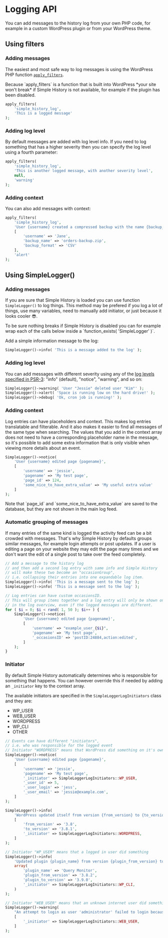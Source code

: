 
# Logging API

You can add messages to the history log from your own PHP code, for example in a custom WordPress plugin or from your WordPress theme.

## Using filters

### Adding messages

The easiest and most safe way to log messages is using the WordPress PHP function [`apply_filters`](https://developer.wordpress.org/reference/functions/apply_filters/).

<Callout emoji="👍">
	Because `apply_filters` is a function that is built into WordPress *your site
	won't break* if Simple History is not available, for example if the plugin has
	been disabled.
</Callout>

```php
apply_filters(
	'simple_history_log',
	'This is a logged message'
);
```

<LogItem
	who="Jane Doe"
	text="This is a logged message"
	date="April 5, 2022 - 22:23 (25 days ago)"
/>

### Adding log level

By default messages are added with log level info. If you need to log something that has
a higher severity then you can specify the log level using a fourth parameter:

```php
apply_filters(
	'simple_history_log',
	'This is another logged message, with another severity level',
	null,
	'warning'
);
```

<LogItem
	who="Jane Doe"
	text="This is another logged message, with another severity level"
	date="April 5, 2022 - 22:23 (25 days ago)"
	level="warning"
/>

### Adding context

You can also add messages with context:

```php
apply_filters(
	'simple_history_log',
	'User {username} created a compressed backup with the name {backup_name} with format {backup_format}',
	[
		'username' => 'Jane',
		'backup_name' => 'orders-backup.zip',
		'backup_format' => 'CSV'
	],
	'alert'
);
```

<LogItem
	who="Jane Doe"
	text="User Jane created a compressed backup with the name orders-backup.zip with format CSV"
	date="April 5, 2022 - 22:23 (25 days ago)"
	level="alert"
/>

## Using SimpleLogger()

### Adding messages

If you are sure that Simple History is loaded you can use function `SimpleLogger()` to log things.
This method may be prefered if you log a lot of things, use many variables, need to manually add initiator,
or just because it looks cooler 😎.

<Callout emoji="💡">
	To be sure nothing breaks if Simple History is disabled you can for example
	wrap each of the calls below inside a `function_exists( 'SimpleLogger' )`.
</Callout>

Add a simple information message to the log:

```php
SimpleLogger()->info( 'This is a message added to the log' );
```

<LogItem
	who="Jane Doe"
	text="This is a message added to the log"
	date="April 5, 2022 - 22:23 (25 days ago)"
	level="info"
/>

### Adding log level

You can add messages with different severity using any of the
[log levels specified in PSR-3](https://www.php-fig.org/psr/psr-3/#5-psrlogloglevel): "info" (default), "notice", "warning", and so on:

```php
SimpleLogger()->warning( 'User "Jessie" deleted user "Kim"' );
SimpleLogger()->alert( 'Space is running low on the hard drive!' );
SimpleLogger()->debug( 'Ok, cron job is running!' );
```

<LogItems>
	<LogItem text='User "Jessie" deleted user "Kim"' level="warning" />
	<LogItem text="Space is running low on the hard drive!" level="alert" />
	<LogItem text="Ok, cron job is running!" level="debug" />
</LogItems>

### Adding context

Log entries can have placeholders and context.
This makes log entries translatable and filterable.
And it also makes it easier to find all messages of the same type when searching.
The values that you add in the context array does not need to have
a corresponding placeholder name in the message, so it's possible to add some extra information
that is only visible when viewing more details about an event.

```php
SimpleLogger()->notice(
	'User {username} edited page {pagename}',
	[
		'username' => 'jessie',
		'pagename' => 'My test page',
		'page_id' => 124,
		'some_nice_to_have_extra_value' => 'My useful extra value'
	]
);
```

<LogItem text="User jessie edited page My test page" />

<p>
	Note that `page_id` and `some_nice_to_have_extra_value` are saved to the
	database, but they are not shown in the main log feed.
</p>

### Automatic grouping of messages

If many entries of the same kind is logged the activity feed can be a bit crowded with messages.
That's why Simple History by defaults groups similar messages, for example login attempts or post updates.
If a user is editing a page on your website they may edit the page many times and we don't want the edit of a
single post to take over the feed completely.

```php
// Add a message to the history log
// and then add a second log entry with same info and Simple History
// will make these two become an "occasionGroup",
// i.e. collapsing their entries into one expandable log item.
SimpleLogger()->info( 'This is a message sent to the log' );
SimpleLogger()->info( 'This is a message sent to the log' );

// Log entries can have custom occasionsID.
// This will group items together and a log entry will only be shown once
// in the log overview, even if the logged messages are different.
for ( $i = 0; $i < rand( 1, 50 ); $i++ ) {
	SimpleLogger()->notice(
		'User {username} edited page {pagename}',
		[
			'username' => "example_user_{$i}",
			'pagename' => 'My test page',
			'_occasionsID' => 'postID:24884,action:edited',
		]
	);
}
```

<LogItems>
	<LogItem text="This is a message sent to the log" similarCount={2} />
	<LogItem
		text="User {example_user_0} edited page My test page"
		similarCount={24}
	/>
</LogItems>

### Initiator

By default Simple History automatically determines who is responsible for something that happens.
You can however override this if needed by adding an `_initiator` key to the context array.

The available initiators are specified in the `SimpleLoggerLogInitiators` class and they are:

- WP_USER
- WEB_USER
- WORDPRESS
- WP_CLI
- OTHER

```php
// Events can have different "initiators",
// i.e. who was responsible for the logged event
// Initiator "WORDPRESS" means that WordPress did something on it's own
SimpleLogger()->notice(
	'User {username} edited page {pagename}',
	[
		'username' => 'jessie',
		'pagename' => 'My test page',
		'_initiator' => SimpleLoggerLogInitiators::WP_USER,
		'_user_id' => 5,
		'_user_login' => 'jess',
		'_user_email' => 'jessie@example.com',
	]
);

SimpleLogger()->info(
	'WordPress updated itself from version {from_version} to {to_version}',
	[
		'from_version' => '3.8',
		'to_version' => '3.8.1',
		'_initiator' => SimpleLoggerLogInitiators::WORDPRESS,
	]
);

// Initiator "WP_USER" means that a logged in user did something
SimpleLogger()->info(
	'Updated plugin {plugin_name} from version {plugin_from_version} to version {plugin_to_version}',
	array(
		'plugin_name' => 'Query Monitor',
		'plugin_from_version' => '3.8.2',
		'plugin_to_version' => '3.9.0',
		'_initiator' => SimpleLoggerLogInitiators::WP_CLI,
	)
);

// Initiator "WEB_USER" means that an unknown internet user did something
SimpleLogger()->warning(
	"An attempt to login as user 'administrator' failed to login because the wrong password was entered",
	[
		'_initiator' => SimpleLoggerLogInitiators::WEB_USER,
	]
);
```

<LogItems>
	<LogItem who="jess" text="User jessie edited page My test page" />  
    <LogItem
    	who="WordPress"
    	text="WordPress updated itself from version 3.8 to 3.8.1"
    />
    <LogItem
    	who="WP-CLI"
    	text="Updated plugin Query Monitor from version 3.8.2 to version 3.9.0"
    />    
  	<LogItem
    	who="WEB_USER"
    	text="An attempt to login as user 'administrator' failed to login because the wrong password was entered"
    />
</LogItems>
